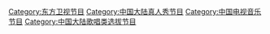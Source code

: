 [[Category:东方卫视节目|Category:东方卫视节目]]
[[Category:中国大陆真人秀节目|Category:中国大陆真人秀节目]]
[[Category:中国电视音乐节目|Category:中国电视音乐节目]]
[[Category:中国大陆歌唱类选拔节目|Category:中国大陆歌唱类选拔节目]]